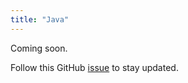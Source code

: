 ```yaml
---
title: "Java"
---
```


Coming soon.

Follow this GitHub
[issue](https://github.com/Infisical/infisical/issues/434) to stay updated.
